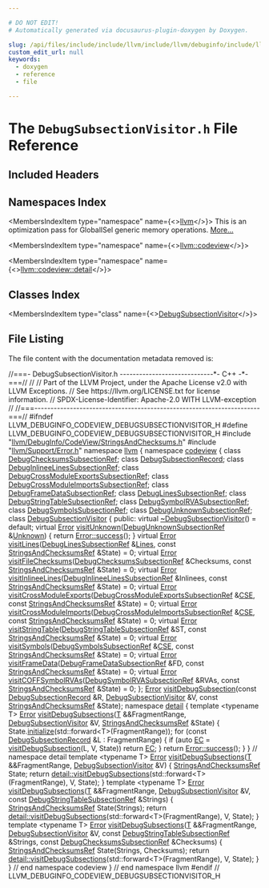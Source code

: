 ```yaml
---

# DO NOT EDIT!
# Automatically generated via docusaurus-plugin-doxygen by Doxygen.

slug: /api/files/include/include/llvm/include/llvm/debuginfo/include/llvm/debuginfo/codeview/debugsubsectionvisitor-h
custom_edit_url: null
keywords:
  - doxygen
  - reference
  - file

---
```





# The `DebugSubsectionVisitor.h` File Reference

<DoxygenPage pluginConfig={pluginConfig}>



## Included Headers

<IncludesList>
<IncludesListItem
  filePath="llvm/DebugInfo/CodeView/StringsAndChecksums.h"
  permalink="/docs/api/files/include/include/llvm/include/llvm/debuginfo/include/llvm/debuginfo/codeview/stringsandchecksums-h"
  isLocal="true" />
<IncludesListItem
  filePath="llvm/Support/Error.h"
  permalink="/docs/api/files/include/include/llvm/include/llvm/support/error-h"
  isLocal="true" />
</IncludesList>

## Namespaces Index

<MembersIndex>

<MembersIndexItem
  type="namespace"
  name={<><a href="/docs/api/namespaces/llvm">llvm</a></>}>
This is an optimization pass for GlobalISel generic memory operations. <a href="/docs/api/namespaces/llvm/#details">More...</a>
</MembersIndexItem>

<MembersIndexItem
  type="namespace"
  name={<><a href="/docs/api/namespaces/llvm/codeview">llvm::codeview</a></>}>
</MembersIndexItem>

<MembersIndexItem
  type="namespace"
  name={<><a href="/docs/api/namespaces/llvm/codeview/detail">llvm::codeview::detail</a></>}>
</MembersIndexItem>

</MembersIndex>

## Classes Index

<MembersIndex>

<MembersIndexItem
  type="class"
  name={<><a href="/docs/api/classes/llvm/codeview/debugsubsectionvisitor">DebugSubsectionVisitor</a></>}>
</MembersIndexItem>

</MembersIndex>


## File Listing

The file content with the documentation metadata removed is:

<ProgramListing>

<Link id="l00001" /><CodeLine lineNumber="1"><span class="doxyHighlightComment">//===- DebugSubsectionVisitor.h -----------------------------&#42;- C++ -&#42;-===//</span></CodeLine>
<Link id="l00002" /><CodeLine lineNumber="2"><span class="doxyHighlightComment">//</span></CodeLine>
<Link id="l00003" /><CodeLine lineNumber="3"><span class="doxyHighlightComment">// Part of the LLVM Project, under the Apache License v2.0 with LLVM Exceptions.</span></CodeLine>
<Link id="l00004" /><CodeLine lineNumber="4"><span class="doxyHighlightComment">// See https://llvm.org/LICENSE.txt for license information.</span></CodeLine>
<Link id="l00005" /><CodeLine lineNumber="5"><span class="doxyHighlightComment">// SPDX-License-Identifier: Apache-2.0 WITH LLVM-exception</span></CodeLine>
<Link id="l00006" /><CodeLine lineNumber="6"><span class="doxyHighlightComment">//</span></CodeLine>
<Link id="l00007" /><CodeLine lineNumber="7"><span class="doxyHighlightComment">//===----------------------------------------------------------------------===//</span></CodeLine>
<Link id="l00008" /><CodeLine lineNumber="8"></CodeLine>
<Link id="l00009" /><CodeLine lineNumber="9"><span class="doxyHighlightPreprocessor">#ifndef LLVM&#95;DEBUGINFO&#95;CODEVIEW&#95;DEBUGSUBSECTIONVISITOR&#95;H</span></CodeLine>
<Link id="l00010" /><CodeLine lineNumber="10"><span class="doxyHighlightPreprocessor">#define LLVM&#95;DEBUGINFO&#95;CODEVIEW&#95;DEBUGSUBSECTIONVISITOR&#95;H</span></CodeLine>
<Link id="l00011" /><CodeLine lineNumber="11"></CodeLine>
<Link id="l00012" /><CodeLine lineNumber="12"><span class="doxyHighlightPreprocessor">#include &quot;<a href="/docs/api/files/include/include/llvm/include/llvm/debuginfo/include/llvm/debuginfo/codeview/stringsandchecksums-h">llvm/DebugInfo/CodeView/StringsAndChecksums.h</a>&quot;</span></CodeLine>
<Link id="l00013" /><CodeLine lineNumber="13"><span class="doxyHighlightPreprocessor">#include &quot;<a href="/docs/api/files/include/include/llvm/include/llvm/support/error-h">llvm/Support/Error.h</a>&quot;</span></CodeLine>
<Link id="l00014" /><CodeLine lineNumber="14"></CodeLine>
<Link id="l00015" /><CodeLine lineNumber="15"><span class="doxyHighlightKeyword">namespace </span><span class="doxyHighlight"><a href="/docs/api/namespaces/llvm">llvm</a> &#123;</span></CodeLine>
<Link id="l00016" /><CodeLine lineNumber="16"></CodeLine>
<Link id="l00017" /><CodeLine lineNumber="17"><span class="doxyHighlightKeyword">namespace </span><span class="doxyHighlight"><a href="/docs/api/namespaces/llvm/codeview">codeview</a> &#123;</span></CodeLine>
<Link id="l00018" /><CodeLine lineNumber="18"></CodeLine>
<Link id="l00019" /><CodeLine lineNumber="19"><span class="doxyHighlightKeyword">class </span><span class="doxyHighlight"><a href="/docs/api/classes/llvm/codeview/debugchecksumssubsectionref">DebugChecksumsSubsectionRef</a>;</span></CodeLine>
<Link id="l00020" /><CodeLine lineNumber="20"><span class="doxyHighlightKeyword">class </span><span class="doxyHighlight"><a href="/docs/api/classes/llvm/codeview/debugsubsectionrecord">DebugSubsectionRecord</a>;</span></CodeLine>
<Link id="l00021" /><CodeLine lineNumber="21"><span class="doxyHighlightKeyword">class </span><span class="doxyHighlight"><a href="/docs/api/classes/llvm/codeview/debuginlineelinessubsectionref">DebugInlineeLinesSubsectionRef</a>;</span></CodeLine>
<Link id="l00022" /><CodeLine lineNumber="22"><span class="doxyHighlightKeyword">class </span><span class="doxyHighlight"><a href="/docs/api/classes/llvm/codeview/debugcrossmoduleexportssubsectionref">DebugCrossModuleExportsSubsectionRef</a>;</span></CodeLine>
<Link id="l00023" /><CodeLine lineNumber="23"><span class="doxyHighlightKeyword">class </span><span class="doxyHighlight"><a href="/docs/api/classes/llvm/codeview/debugcrossmoduleimportssubsectionref">DebugCrossModuleImportsSubsectionRef</a>;</span></CodeLine>
<Link id="l00024" /><CodeLine lineNumber="24"><span class="doxyHighlightKeyword">class </span><span class="doxyHighlight"><a href="/docs/api/classes/llvm/codeview/debugframedatasubsectionref">DebugFrameDataSubsectionRef</a>;</span></CodeLine>
<Link id="l00025" /><CodeLine lineNumber="25"><span class="doxyHighlightKeyword">class </span><span class="doxyHighlight"><a href="/docs/api/classes/llvm/codeview/debuglinessubsectionref">DebugLinesSubsectionRef</a>;</span></CodeLine>
<Link id="l00026" /><CodeLine lineNumber="26"><span class="doxyHighlightKeyword">class </span><span class="doxyHighlight"><a href="/docs/api/classes/llvm/codeview/debugstringtablesubsectionref">DebugStringTableSubsectionRef</a>;</span></CodeLine>
<Link id="l00027" /><CodeLine lineNumber="27"><span class="doxyHighlightKeyword">class </span><span class="doxyHighlight"><a href="/docs/api/classes/llvm/codeview/debugsymbolrvasubsectionref">DebugSymbolRVASubsectionRef</a>;</span></CodeLine>
<Link id="l00028" /><CodeLine lineNumber="28"><span class="doxyHighlightKeyword">class </span><span class="doxyHighlight"><a href="/docs/api/classes/llvm/codeview/debugsymbolssubsectionref">DebugSymbolsSubsectionRef</a>;</span></CodeLine>
<Link id="l00029" /><CodeLine lineNumber="29"><span class="doxyHighlightKeyword">class </span><span class="doxyHighlight"><a href="/docs/api/classes/llvm/codeview/debugunknownsubsectionref">DebugUnknownSubsectionRef</a>;</span></CodeLine>
<Link id="l00030" /><CodeLine lineNumber="30"></CodeLine>
<Link id="l00031" /><CodeLine lineNumber="31" lineLink="/docs/api/classes/llvm/codeview/debugsubsectionvisitor"><span class="doxyHighlightKeyword">class </span><span class="doxyHighlight"><a href="/docs/api/classes/llvm/codeview/debugsubsectionvisitor">DebugSubsectionVisitor</a> &#123;</span></CodeLine>
<Link id="l00032" /><CodeLine lineNumber="32"><span class="doxyHighlightKeyword">public</span><span class="doxyHighlight">:</span></CodeLine>
<Link id="l00033" /><CodeLine lineNumber="33" lineLink="/docs/api/classes/llvm/codeview/debugsubsectionvisitor/#a4de757eb36bf2096385d814bfaba1fbb"><span class="doxyHighlight">  </span><span class="doxyHighlightKeyword">virtual</span><span class="doxyHighlight"> <a href="/docs/api/classes/llvm/codeview/debugsubsectionvisitor/#a4de757eb36bf2096385d814bfaba1fbb">~DebugSubsectionVisitor</a>() = </span><span class="doxyHighlightKeywordFlow">default</span><span class="doxyHighlight">;</span></CodeLine>
<Link id="l00034" /><CodeLine lineNumber="34"></CodeLine>
<Link id="l00035" /><CodeLine lineNumber="35" lineLink="/docs/api/classes/llvm/codeview/debugsubsectionvisitor/#a847b665b86858ee7a7e7d81ceeb7372d"><span class="doxyHighlight">  </span><span class="doxyHighlightKeyword">virtual</span><span class="doxyHighlight"> <a href="/docs/api/classes/llvm/error">Error</a> <a href="/docs/api/classes/llvm/codeview/debugsubsectionvisitor/#a847b665b86858ee7a7e7d81ceeb7372d">visitUnknown</a>(<a href="/docs/api/classes/llvm/codeview/debugunknownsubsectionref">DebugUnknownSubsectionRef</a> &amp;<a href="/docs/api/namespaces/llvm/codeview/#a3a314f44c015362563c5333db978173da88183b946cc5f0e8c96b2e66e1c74a7e">Unknown</a>) &#123;</span></CodeLine>
<Link id="l00036" /><CodeLine lineNumber="36"><span class="doxyHighlight">    </span><span class="doxyHighlightKeywordFlow">return</span><span class="doxyHighlight"> <a href="/docs/api/classes/llvm/error/#a4dfd0813c3d0e0a30439b5a3e9196b59">Error::success</a>();</span></CodeLine>
<Link id="l00037" /><CodeLine lineNumber="37"><span class="doxyHighlight">  &#125;</span></CodeLine>
<Link id="l00038" /><CodeLine lineNumber="38" lineLink="/docs/api/classes/llvm/codeview/debugsubsectionvisitor/#ae46463c5b8972ca6a44f94eda16b1a89"><span class="doxyHighlight">  </span><span class="doxyHighlightKeyword">virtual</span><span class="doxyHighlight"> <a href="/docs/api/classes/llvm/error">Error</a> <a href="/docs/api/classes/llvm/codeview/debugsubsectionvisitor/#ae46463c5b8972ca6a44f94eda16b1a89">visitLines</a>(<a href="/docs/api/classes/llvm/codeview/debuglinessubsectionref">DebugLinesSubsectionRef</a> &amp;<a href="/docs/api/namespaces/llvm/codeview/#a04eb43a6dc736c2d6ed8dcc6d636a2afaa0b0293a2db49f5f93c15a62e095c819">Lines</a>,</span></CodeLine>
<Link id="l00039" /><CodeLine lineNumber="39"><span class="doxyHighlight">                           </span><span class="doxyHighlightKeyword">const</span><span class="doxyHighlight"> <a href="/docs/api/classes/llvm/codeview/stringsandchecksumsref">StringsAndChecksumsRef</a> &amp;State) = 0;</span></CodeLine>
<Link id="l00040" /><CodeLine lineNumber="40" lineLink="/docs/api/classes/llvm/codeview/debugsubsectionvisitor/#a8d0cfb6f2b5e21cc16b8c6761f88a5a2"><span class="doxyHighlight">  </span><span class="doxyHighlightKeyword">virtual</span><span class="doxyHighlight"> <a href="/docs/api/classes/llvm/error">Error</a> <a href="/docs/api/classes/llvm/codeview/debugsubsectionvisitor/#a8d0cfb6f2b5e21cc16b8c6761f88a5a2">visitFileChecksums</a>(<a href="/docs/api/classes/llvm/codeview/debugchecksumssubsectionref">DebugChecksumsSubsectionRef</a> &amp;Checksums,</span></CodeLine>
<Link id="l00041" /><CodeLine lineNumber="41"><span class="doxyHighlight">                                   </span><span class="doxyHighlightKeyword">const</span><span class="doxyHighlight"> <a href="/docs/api/classes/llvm/codeview/stringsandchecksumsref">StringsAndChecksumsRef</a> &amp;State) = 0;</span></CodeLine>
<Link id="l00042" /><CodeLine lineNumber="42" lineLink="/docs/api/classes/llvm/codeview/debugsubsectionvisitor/#a66eba28eaba26a5ce8d5531e101f12b4"><span class="doxyHighlight">  </span><span class="doxyHighlightKeyword">virtual</span><span class="doxyHighlight"> <a href="/docs/api/classes/llvm/error">Error</a> <a href="/docs/api/classes/llvm/codeview/debugsubsectionvisitor/#a66eba28eaba26a5ce8d5531e101f12b4">visitInlineeLines</a>(<a href="/docs/api/classes/llvm/codeview/debuginlineelinessubsectionref">DebugInlineeLinesSubsectionRef</a> &amp;Inlinees,</span></CodeLine>
<Link id="l00043" /><CodeLine lineNumber="43"><span class="doxyHighlight">                                  </span><span class="doxyHighlightKeyword">const</span><span class="doxyHighlight"> <a href="/docs/api/classes/llvm/codeview/stringsandchecksumsref">StringsAndChecksumsRef</a> &amp;State) = 0;</span></CodeLine>
<Link id="l00044" /><CodeLine lineNumber="44"><span class="doxyHighlight">  </span><span class="doxyHighlightKeyword">virtual</span><span class="doxyHighlight"> <a href="/docs/api/classes/llvm/error">Error</a></span></CodeLine>
<Link id="l00045" /><CodeLine lineNumber="45" lineLink="/docs/api/classes/llvm/codeview/debugsubsectionvisitor/#a83418b98b0a4dbb6df9fdf22bfdbf040"><span class="doxyHighlight">  <a href="/docs/api/classes/llvm/codeview/debugsubsectionvisitor/#a83418b98b0a4dbb6df9fdf22bfdbf040">visitCrossModuleExports</a>(<a href="/docs/api/classes/llvm/codeview/debugcrossmoduleexportssubsectionref">DebugCrossModuleExportsSubsectionRef</a> &amp;<a href="/docs/api/files/lib/lib/transforms/lib/transforms/scalar/separateconstoffsetfromgep-cpp/#ac56c14d91bc69a17e4e5936093b3bc05">CSE</a>,</span></CodeLine>
<Link id="l00046" /><CodeLine lineNumber="46"><span class="doxyHighlight">                          </span><span class="doxyHighlightKeyword">const</span><span class="doxyHighlight"> <a href="/docs/api/classes/llvm/codeview/stringsandchecksumsref">StringsAndChecksumsRef</a> &amp;State) = 0;</span></CodeLine>
<Link id="l00047" /><CodeLine lineNumber="47"><span class="doxyHighlight">  </span><span class="doxyHighlightKeyword">virtual</span><span class="doxyHighlight"> <a href="/docs/api/classes/llvm/error">Error</a></span></CodeLine>
<Link id="l00048" /><CodeLine lineNumber="48" lineLink="/docs/api/classes/llvm/codeview/debugsubsectionvisitor/#afa9aac3ee283c21c75c9d73d04480a06"><span class="doxyHighlight">  <a href="/docs/api/classes/llvm/codeview/debugsubsectionvisitor/#afa9aac3ee283c21c75c9d73d04480a06">visitCrossModuleImports</a>(<a href="/docs/api/classes/llvm/codeview/debugcrossmoduleimportssubsectionref">DebugCrossModuleImportsSubsectionRef</a> &amp;<a href="/docs/api/files/lib/lib/transforms/lib/transforms/scalar/separateconstoffsetfromgep-cpp/#ac56c14d91bc69a17e4e5936093b3bc05">CSE</a>,</span></CodeLine>
<Link id="l00049" /><CodeLine lineNumber="49"><span class="doxyHighlight">                          </span><span class="doxyHighlightKeyword">const</span><span class="doxyHighlight"> <a href="/docs/api/classes/llvm/codeview/stringsandchecksumsref">StringsAndChecksumsRef</a> &amp;State) = 0;</span></CodeLine>
<Link id="l00050" /><CodeLine lineNumber="50"></CodeLine>
<Link id="l00051" /><CodeLine lineNumber="51" lineLink="/docs/api/classes/llvm/codeview/debugsubsectionvisitor/#abda329734706813e32bda7357fd8f784"><span class="doxyHighlight">  </span><span class="doxyHighlightKeyword">virtual</span><span class="doxyHighlight"> <a href="/docs/api/classes/llvm/error">Error</a> <a href="/docs/api/classes/llvm/codeview/debugsubsectionvisitor/#abda329734706813e32bda7357fd8f784">visitStringTable</a>(<a href="/docs/api/classes/llvm/codeview/debugstringtablesubsectionref">DebugStringTableSubsectionRef</a> &amp;ST,</span></CodeLine>
<Link id="l00052" /><CodeLine lineNumber="52"><span class="doxyHighlight">                                 </span><span class="doxyHighlightKeyword">const</span><span class="doxyHighlight"> <a href="/docs/api/classes/llvm/codeview/stringsandchecksumsref">StringsAndChecksumsRef</a> &amp;State) = 0;</span></CodeLine>
<Link id="l00053" /><CodeLine lineNumber="53"></CodeLine>
<Link id="l00054" /><CodeLine lineNumber="54" lineLink="/docs/api/classes/llvm/codeview/debugsubsectionvisitor/#a3be32c8cc787042004db3841f438314d"><span class="doxyHighlight">  </span><span class="doxyHighlightKeyword">virtual</span><span class="doxyHighlight"> <a href="/docs/api/classes/llvm/error">Error</a> <a href="/docs/api/classes/llvm/codeview/debugsubsectionvisitor/#a3be32c8cc787042004db3841f438314d">visitSymbols</a>(<a href="/docs/api/classes/llvm/codeview/debugsymbolssubsectionref">DebugSymbolsSubsectionRef</a> &amp;<a href="/docs/api/files/lib/lib/transforms/lib/transforms/scalar/separateconstoffsetfromgep-cpp/#ac56c14d91bc69a17e4e5936093b3bc05">CSE</a>,</span></CodeLine>
<Link id="l00055" /><CodeLine lineNumber="55"><span class="doxyHighlight">                             </span><span class="doxyHighlightKeyword">const</span><span class="doxyHighlight"> <a href="/docs/api/classes/llvm/codeview/stringsandchecksumsref">StringsAndChecksumsRef</a> &amp;State) = 0;</span></CodeLine>
<Link id="l00056" /><CodeLine lineNumber="56"></CodeLine>
<Link id="l00057" /><CodeLine lineNumber="57" lineLink="/docs/api/classes/llvm/codeview/debugsubsectionvisitor/#a66794335d708e8f420e2454277d949a0"><span class="doxyHighlight">  </span><span class="doxyHighlightKeyword">virtual</span><span class="doxyHighlight"> <a href="/docs/api/classes/llvm/error">Error</a> <a href="/docs/api/classes/llvm/codeview/debugsubsectionvisitor/#a66794335d708e8f420e2454277d949a0">visitFrameData</a>(<a href="/docs/api/classes/llvm/codeview/debugframedatasubsectionref">DebugFrameDataSubsectionRef</a> &amp;FD,</span></CodeLine>
<Link id="l00058" /><CodeLine lineNumber="58"><span class="doxyHighlight">                               </span><span class="doxyHighlightKeyword">const</span><span class="doxyHighlight"> <a href="/docs/api/classes/llvm/codeview/stringsandchecksumsref">StringsAndChecksumsRef</a> &amp;State) = 0;</span></CodeLine>
<Link id="l00059" /><CodeLine lineNumber="59" lineLink="/docs/api/classes/llvm/codeview/debugsubsectionvisitor/#a027bc63330ce331055e60696238f5c9a"><span class="doxyHighlight">  </span><span class="doxyHighlightKeyword">virtual</span><span class="doxyHighlight"> <a href="/docs/api/classes/llvm/error">Error</a> <a href="/docs/api/classes/llvm/codeview/debugsubsectionvisitor/#a027bc63330ce331055e60696238f5c9a">visitCOFFSymbolRVAs</a>(<a href="/docs/api/classes/llvm/codeview/debugsymbolrvasubsectionref">DebugSymbolRVASubsectionRef</a> &amp;RVAs,</span></CodeLine>
<Link id="l00060" /><CodeLine lineNumber="60"><span class="doxyHighlight">                                    </span><span class="doxyHighlightKeyword">const</span><span class="doxyHighlight"> <a href="/docs/api/classes/llvm/codeview/stringsandchecksumsref">StringsAndChecksumsRef</a> &amp;State) = 0;</span></CodeLine>
<Link id="l00061" /><CodeLine lineNumber="61"><span class="doxyHighlight">&#125;;</span></CodeLine>
<Link id="l00062" /><CodeLine lineNumber="62"></CodeLine>
<Link id="l00063" /><CodeLine lineNumber="63"><span class="doxyHighlight"><a href="/docs/api/classes/llvm/error">Error</a> <a href="/docs/api/namespaces/llvm/codeview/#a8a6251a25331b1d04183ffcdc8044b25">visitDebugSubsection</a>(</span><span class="doxyHighlightKeyword">const</span><span class="doxyHighlight"> <a href="/docs/api/classes/llvm/codeview/debugsubsectionrecord">DebugSubsectionRecord</a> &amp;R,</span></CodeLine>
<Link id="l00064" /><CodeLine lineNumber="64"><span class="doxyHighlight">                           <a href="/docs/api/classes/llvm/codeview/debugsubsectionvisitor">DebugSubsectionVisitor</a> &amp;V,</span></CodeLine>
<Link id="l00065" /><CodeLine lineNumber="65"><span class="doxyHighlight">                           </span><span class="doxyHighlightKeyword">const</span><span class="doxyHighlight"> <a href="/docs/api/classes/llvm/codeview/stringsandchecksumsref">StringsAndChecksumsRef</a> &amp;State);</span></CodeLine>
<Link id="l00066" /><CodeLine lineNumber="66"></CodeLine>
<Link id="l00067" /><CodeLine lineNumber="67" lineLink="/docs/api/namespaces/llvm/codeview/detail"><span class="doxyHighlightKeyword">namespace </span><span class="doxyHighlight"><a href="/docs/api/namespaces/detail">detail</a> &#123;</span></CodeLine>
<Link id="l00068" /><CodeLine lineNumber="68"><span class="doxyHighlightKeyword">template</span><span class="doxyHighlight"> &lt;</span><span class="doxyHighlightKeyword">typename</span><span class="doxyHighlight"> T&gt;</span></CodeLine>
<Link id="l00069" /><CodeLine lineNumber="69" lineLink="/docs/api/namespaces/llvm/codeview/detail/#a9ab010c07c69af2982cfe056789b6dc7"><span class="doxyHighlight"><a href="/docs/api/classes/llvm/error">Error</a> <a href="/docs/api/namespaces/llvm/codeview/detail/#a9ab010c07c69af2982cfe056789b6dc7">visitDebugSubsections</a>(<a href="/docs/api/files/lib/lib/target/lib/target/mips/mips16isellowering-cpp/#a0acb682b8260ab1c60b918599864e2e5">T</a> &amp;&amp;FragmentRange, <a href="/docs/api/classes/llvm/codeview/debugsubsectionvisitor">DebugSubsectionVisitor</a> &amp;V,</span></CodeLine>
<Link id="l00070" /><CodeLine lineNumber="70"><span class="doxyHighlight">                            <a href="/docs/api/classes/llvm/codeview/stringsandchecksumsref">StringsAndChecksumsRef</a> &amp;State) &#123;</span></CodeLine>
<Link id="l00071" /><CodeLine lineNumber="71"><span class="doxyHighlight">  State.<a href="/docs/api/classes/llvm/codeview/stringsandchecksumsref/#ac56224378a443787251b38aa3615f5b5">initialize</a>(std::forward&lt;T&gt;(FragmentRange));</span></CodeLine>
<Link id="l00072" /><CodeLine lineNumber="72"></CodeLine>
<Link id="l00073" /><CodeLine lineNumber="73"><span class="doxyHighlight">  </span><span class="doxyHighlightKeywordFlow">for</span><span class="doxyHighlight"> (</span><span class="doxyHighlightKeyword">const</span><span class="doxyHighlight"> <a href="/docs/api/classes/llvm/codeview/debugsubsectionrecord">DebugSubsectionRecord</a> &amp;L : FragmentRange) &#123;</span></CodeLine>
<Link id="l00074" /><CodeLine lineNumber="74"><span class="doxyHighlight">    </span><span class="doxyHighlightKeywordFlow">if</span><span class="doxyHighlight"> (</span><span class="doxyHighlightKeyword">auto</span><span class="doxyHighlight"> <a href="/docs/api/namespaces/llvm/codeview/#a2e1cbb0e2bd7a35ed99c31853dc45374a3fd6b696867d70225deda7868308679b">EC</a> = <a href="/docs/api/namespaces/llvm/codeview/#a8a6251a25331b1d04183ffcdc8044b25">visitDebugSubsection</a>(L, V, State))</span></CodeLine>
<Link id="l00075" /><CodeLine lineNumber="75"><span class="doxyHighlight">      </span><span class="doxyHighlightKeywordFlow">return</span><span class="doxyHighlight"> <a href="/docs/api/namespaces/llvm/codeview/#a2e1cbb0e2bd7a35ed99c31853dc45374a3fd6b696867d70225deda7868308679b">EC</a>;</span></CodeLine>
<Link id="l00076" /><CodeLine lineNumber="76"><span class="doxyHighlight">  &#125;</span></CodeLine>
<Link id="l00077" /><CodeLine lineNumber="77"><span class="doxyHighlight">  </span><span class="doxyHighlightKeywordFlow">return</span><span class="doxyHighlight"> <a href="/docs/api/classes/llvm/error/#a4dfd0813c3d0e0a30439b5a3e9196b59">Error::success</a>();</span></CodeLine>
<Link id="l00078" /><CodeLine lineNumber="78"><span class="doxyHighlight">&#125;</span></CodeLine>
<Link id="l00079" /><CodeLine lineNumber="79"><span class="doxyHighlight">&#125; </span><span class="doxyHighlightComment">// namespace detail</span></CodeLine>
<Link id="l00080" /><CodeLine lineNumber="80"></CodeLine>
<Link id="l00081" /><CodeLine lineNumber="81"><span class="doxyHighlightKeyword">template</span><span class="doxyHighlight"> &lt;</span><span class="doxyHighlightKeyword">typename</span><span class="doxyHighlight"> T&gt;</span></CodeLine>
<Link id="l00082" /><CodeLine lineNumber="82" lineLink="/docs/api/namespaces/llvm/codeview/#a2b41aa3afe555265d0b6a6a6cf336f82"><span class="doxyHighlight"><a href="/docs/api/classes/llvm/error">Error</a> <a href="/docs/api/namespaces/llvm/codeview/#a2b41aa3afe555265d0b6a6a6cf336f82">visitDebugSubsections</a>(<a href="/docs/api/files/lib/lib/target/lib/target/mips/mips16isellowering-cpp/#a0acb682b8260ab1c60b918599864e2e5">T</a> &amp;&amp;FragmentRange, <a href="/docs/api/classes/llvm/codeview/debugsubsectionvisitor">DebugSubsectionVisitor</a> &amp;V) &#123;</span></CodeLine>
<Link id="l00083" /><CodeLine lineNumber="83"><span class="doxyHighlight">  <a href="/docs/api/classes/llvm/codeview/stringsandchecksumsref">StringsAndChecksumsRef</a> State;</span></CodeLine>
<Link id="l00084" /><CodeLine lineNumber="84"><span class="doxyHighlight">  </span><span class="doxyHighlightKeywordFlow">return</span><span class="doxyHighlight"> <a href="/docs/api/namespaces/llvm/codeview/detail/#a9ab010c07c69af2982cfe056789b6dc7">detail::visitDebugSubsections</a>(std::forward&lt;T&gt;(FragmentRange), V,</span></CodeLine>
<Link id="l00085" /><CodeLine lineNumber="85"><span class="doxyHighlight">                                       State);</span></CodeLine>
<Link id="l00086" /><CodeLine lineNumber="86"><span class="doxyHighlight">&#125;</span></CodeLine>
<Link id="l00087" /><CodeLine lineNumber="87"></CodeLine>
<Link id="l00088" /><CodeLine lineNumber="88"><span class="doxyHighlightKeyword">template</span><span class="doxyHighlight"> &lt;</span><span class="doxyHighlightKeyword">typename</span><span class="doxyHighlight"> T&gt;</span></CodeLine>
<Link id="l00089" /><CodeLine lineNumber="89" lineLink="/docs/api/namespaces/llvm/codeview/#a7cd2a0cda62d9c5d96f3918660a2dccf"><span class="doxyHighlight"><a href="/docs/api/classes/llvm/error">Error</a> <a href="/docs/api/namespaces/llvm/codeview/#a2b41aa3afe555265d0b6a6a6cf336f82">visitDebugSubsections</a>(<a href="/docs/api/files/lib/lib/target/lib/target/mips/mips16isellowering-cpp/#a0acb682b8260ab1c60b918599864e2e5">T</a> &amp;&amp;FragmentRange, <a href="/docs/api/classes/llvm/codeview/debugsubsectionvisitor">DebugSubsectionVisitor</a> &amp;V,</span></CodeLine>
<Link id="l00090" /><CodeLine lineNumber="90"><span class="doxyHighlight">                            </span><span class="doxyHighlightKeyword">const</span><span class="doxyHighlight"> <a href="/docs/api/classes/llvm/codeview/debugstringtablesubsectionref">DebugStringTableSubsectionRef</a> &amp;Strings) &#123;</span></CodeLine>
<Link id="l00091" /><CodeLine lineNumber="91"><span class="doxyHighlight">  <a href="/docs/api/classes/llvm/codeview/stringsandchecksumsref">StringsAndChecksumsRef</a> State(Strings);</span></CodeLine>
<Link id="l00092" /><CodeLine lineNumber="92"><span class="doxyHighlight">  </span><span class="doxyHighlightKeywordFlow">return</span><span class="doxyHighlight"> <a href="/docs/api/namespaces/llvm/codeview/detail/#a9ab010c07c69af2982cfe056789b6dc7">detail::visitDebugSubsections</a>(std::forward&lt;T&gt;(FragmentRange), V,</span></CodeLine>
<Link id="l00093" /><CodeLine lineNumber="93"><span class="doxyHighlight">                                       State);</span></CodeLine>
<Link id="l00094" /><CodeLine lineNumber="94"><span class="doxyHighlight">&#125;</span></CodeLine>
<Link id="l00095" /><CodeLine lineNumber="95"></CodeLine>
<Link id="l00096" /><CodeLine lineNumber="96"><span class="doxyHighlightKeyword">template</span><span class="doxyHighlight"> &lt;</span><span class="doxyHighlightKeyword">typename</span><span class="doxyHighlight"> T&gt;</span></CodeLine>
<Link id="l00097" /><CodeLine lineNumber="97" lineLink="/docs/api/namespaces/llvm/codeview/#ad24bca89e0622423df86dfb66232b1ca"><span class="doxyHighlight"><a href="/docs/api/classes/llvm/error">Error</a> <a href="/docs/api/namespaces/llvm/codeview/#a2b41aa3afe555265d0b6a6a6cf336f82">visitDebugSubsections</a>(<a href="/docs/api/files/lib/lib/target/lib/target/mips/mips16isellowering-cpp/#a0acb682b8260ab1c60b918599864e2e5">T</a> &amp;&amp;FragmentRange, <a href="/docs/api/classes/llvm/codeview/debugsubsectionvisitor">DebugSubsectionVisitor</a> &amp;V,</span></CodeLine>
<Link id="l00098" /><CodeLine lineNumber="98"><span class="doxyHighlight">                            </span><span class="doxyHighlightKeyword">const</span><span class="doxyHighlight"> <a href="/docs/api/classes/llvm/codeview/debugstringtablesubsectionref">DebugStringTableSubsectionRef</a> &amp;Strings,</span></CodeLine>
<Link id="l00099" /><CodeLine lineNumber="99"><span class="doxyHighlight">                            </span><span class="doxyHighlightKeyword">const</span><span class="doxyHighlight"> <a href="/docs/api/classes/llvm/codeview/debugchecksumssubsectionref">DebugChecksumsSubsectionRef</a> &amp;Checksums) &#123;</span></CodeLine>
<Link id="l00100" /><CodeLine lineNumber="100"><span class="doxyHighlight">  <a href="/docs/api/classes/llvm/codeview/stringsandchecksumsref">StringsAndChecksumsRef</a> State(Strings, Checksums);</span></CodeLine>
<Link id="l00101" /><CodeLine lineNumber="101"><span class="doxyHighlight">  </span><span class="doxyHighlightKeywordFlow">return</span><span class="doxyHighlight"> <a href="/docs/api/namespaces/llvm/codeview/detail/#a9ab010c07c69af2982cfe056789b6dc7">detail::visitDebugSubsections</a>(std::forward&lt;T&gt;(FragmentRange), V,</span></CodeLine>
<Link id="l00102" /><CodeLine lineNumber="102"><span class="doxyHighlight">                                       State);</span></CodeLine>
<Link id="l00103" /><CodeLine lineNumber="103"><span class="doxyHighlight">&#125;</span></CodeLine>
<Link id="l00104" /><CodeLine lineNumber="104"></CodeLine>
<Link id="l00105" /><CodeLine lineNumber="105"><span class="doxyHighlight">&#125; </span><span class="doxyHighlightComment">// end namespace codeview</span></CodeLine>
<Link id="l00106" /><CodeLine lineNumber="106"></CodeLine>
<Link id="l00107" /><CodeLine lineNumber="107"><span class="doxyHighlight">&#125; </span><span class="doxyHighlightComment">// end namespace llvm</span></CodeLine>
<Link id="l00108" /><CodeLine lineNumber="108"></CodeLine>
<Link id="l00109" /><CodeLine lineNumber="109"><span class="doxyHighlightPreprocessor">#endif </span><span class="doxyHighlightComment">// LLVM&#95;DEBUGINFO&#95;CODEVIEW&#95;DEBUGSUBSECTIONVISITOR&#95;H</span></CodeLine>

</ProgramListing>


</DoxygenPage>
